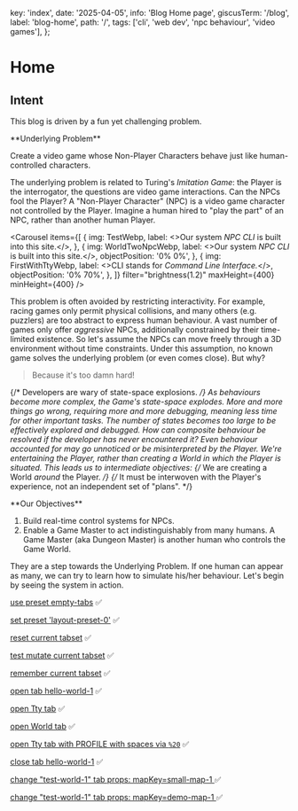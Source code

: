   key: 'index',
  date: '2025-04-05',
  info: 'Blog Home page',
  giscusTerm: '/blog',
  label: 'blog-home',
  path: '/',
  tags: ['cli', 'web dev', 'npc behaviour', 'video games'],
};



# Home

## Intent

This blog is driven by a fun yet challenging problem.

<Card id="underlying-problem"> 
**Underlying Problem**

Create a video game whose Non-Player Characters behave just like human-controlled characters.
</Card>

The underlying problem is related to Turing's _Imitation Game_:
the Player is the interrogator,
the questions are video game interactions.
Can the NPCs fool the Player? <SideNote>
  A "Non-Player Character" (NPC) is a video game character not controlled by the Player.</SideNote> <SideNote>
  Imagine a human hired to "play the part" of an NPC,
  rather than another human Player.</SideNote>

<Carousel
  items={[
    {
      img: TestWebp,
      label: <>Our system <em>NPC CLI</em> is built into this site.</>,
    },
    {
      img: WorldTwoNpcWebp,
      label: <>Our system <em>NPC CLI</em> is built into this site.</>,
      objectPosition: '0% 0%',
    },
    {
      img: FirstWithTtyWebp,
      label: <>CLI stands for <em>Command Line Interface.</em></>,
      objectPosition: '0% 70%',
    },
  ]}
  filter="brightness(1.2)"
  maxHeight={400}
  minHeight={400}
/>

This problem is often avoided by restricting interactivity.
For example, racing games only permit physical collisions,
and many others (e.g. puzzlers) are too abstract to express human behaviour.
A vast number of games only offer *aggressive* NPCs, additionally constrained by their time-limited existence.
So let's assume the NPCs can move freely through a 3D environment without time constraints.
Under this assumption, no known game solves the underlying problem
(or even comes close). But why?

> Because it's too damn hard!

{/* Developers are wary of state-space explosions. */}
As behaviours become more complex, the Game's state-space explodes.
More and more things go wrong, requiring more and more debugging, meaning less time for other important tasks.
The number of states becomes too large to be effectively explored and debugged.
How can composite behaviour be resolved if the developer has never encountered it?
Even behaviour accounted for may go unnoticed or be misinterpreted by the Player.
We're entertaining the Player,
rather than creating a World in which the Player is situated.
This leads us to intermediate objectives:
{/* We are creating a World _around_ the Player. */}
{/* It must be interwoven with the Player's experience, not an independent set of "plans". */}

<Card id="underlying-problem"> 
**Our Objectives**

1. Build real-time control systems for NPCs.
2. Enable a Game Master to act indistinguishably from many humans. <SideNote>
  A Game Master (aka Dungeon Master) is another human who controls the Game World.</SideNote>
</Card>

They are a step towards the Underlying Problem.
If one human can appear as many,
we can try to learn how to simulate his/her behaviour.
Let's begin by seeing the system in action.

[use preset empty-tabs](/internal/set-tabs/empty-layout) ✅

[set preset 'layout-preset-0'](/internal/set-tabs/layout-preset-0) ✅

[reset current tabset](/internal/reset-tabs) ✅

[test mutate current tabset](/internal/test-mutate-tabs) ✅

[remember current tabset](/internal/remember-tabs) ✅

[open tab hello-world-1](/internal/open-tab/HelloWorld?suffix=1) ✅

[open Tty tab](/internal/open-tab/Tty?suffix=4&env={WORLD_KEY:"test-world-1",PROFILE:"awaitWorld"}) ✅

[open World tab](/internal/open-tab/World?suffix=2&mapKey=small-map-1) ✅

[open Tty tab with PROFILE with spaces via `%20`](/internal/open-tab/Tty?suffix=4&env={WORLD_KEY:"test-world-1",PROFILE:"awaitWorld;%20echo%20foo%20bar!"}) ✅

[close tab hello-world-1](/internal/close-tab/hello-world-1) ✅

[change "test-world-1" tab props: mapKey=small-map-1 ](/internal/change-tab/test-world-1?props={mapKey:"small-map-1"}) ✅

[change "test-world-1" tab props: mapKey=demo-map-1 ](/internal/change-tab/test-world-1?props={mapKey:"demo-map-1"}) ✅
